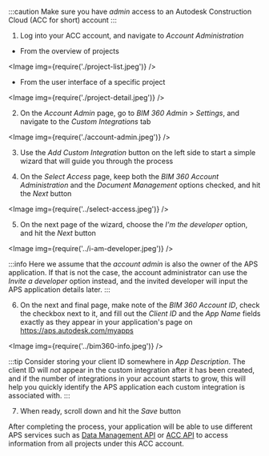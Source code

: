 
:::caution
Make sure you have _admin_ access to an Autodesk Construction Cloud (ACC for short) account
:::

1. Log into your ACC account, and navigate to _Account Administration_
  - From the overview of projects

<Image img={require('./project-list.jpeg')} />

  - From the user interface of a specific project

<Image img={require('./project-detail.jpeg')} />

2. On the _Account Admin_ page, go to _BIM 360 Admin_ > _Settings_, and navigate to the _Custom Integrations_ tab

<Image img={require('./account-admin.jpeg')} />

3. Use the _Add Custom Integration_ button on the left side to start a simple wizard
that will guide you through the process

4. On the _Select Access_ page, keep both the _BIM 360 Account Administration_
and the _Document Management_ options checked, and hit the _Next_ button

<Image img={require('../select-access.jpeg')} />

5. On the next page of the wizard, choose the _I'm the developer_ option, and hit
the _Next_ button

<Image img={require('../i-am-developer.jpeg')} />

:::info
Here we assume that the _account admin_ is also the owner of the APS application.
If that is not the case, the account administrator can use the _Invite a developer_
option instead, and the invited developer will input the APS application details later.
:::

6. On the next and final page, make note of the _BIM 360 Account ID_, check the
checkbox next to it, and fill out the _Client ID_ and the _App Name_ fields
exactly as they appear in your application's page on https://aps.autodesk.com/myapps

<Image img={require('../bim360-info.jpeg')} />

:::tip
Consider storing your client ID somewhere in _App Description_. The client ID will _not_
appear in the custom integration after it has been created, and if the number of integrations
in your account starts to grow, this will help you quickly identify the APS application
each custom integration is associated with.
:::

7. When ready, scroll down and hit the _Save_ button

After completing the process, your application will be able to use different APS services
such as [Data Management API](https://aps.autodesk.com/en/docs/data/v2/developers_guide/overview)
or [ACC API](https://aps.autodesk.com/en/docs/acc/v1/overview/introduction)
to access information from all projects under this ACC account.

